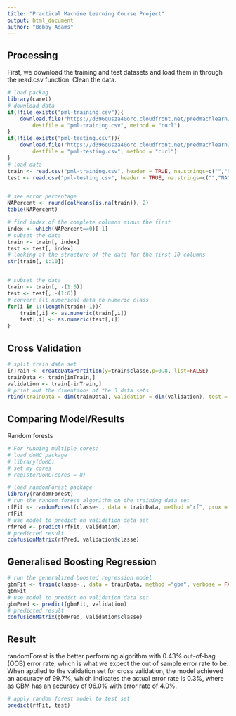 ---
title: "Practical Machine Learning Course Project"
output: html_document
author: "Bobby Adams"
---

## Processing

First, we download the training and test datasets and load them in through the read.csv function. Clean the data.

```{r cars}
# load packag
library(caret)
# download data 
if(!file.exists("pml-training.csv")){
	download.file("https://d396qusza40orc.cloudfront.net/predmachlearn/pml-training.csv", 
		destfile = "pml-training.csv", method = "curl")
}
if(!file.exists("pml-testing.csv")){
	download.file("https://d396qusza40orc.cloudfront.net/predmachlearn/pml-testing.csv", 
		destfile = "pml-testing.csv", method = "curl")
}
# load data
train <- read.csv("pml-training.csv", header = TRUE, na.strings=c("","NA", "#DIV/0!"))
test <- read.csv("pml-testing.csv", header = TRUE, na.strings=c("","NA", "#DIV/0!"))


# see error percentage 
NAPercent <- round(colMeans(is.na(train)), 2)
table(NAPercent)

# find index of the complete columns minus the first 
index <- which(NAPercent==0)[-1]
# subset the data
train <- train[, index]
test <- test[, index]
# looking at the structure of the data for the first 10 columns
str(train[, 1:10])


# subset the data
train <- train[, -(1:6)]
test <- test[, -(1:6)]
# convert all numerical data to numeric class
for(i in 1:(length(train)-1)){
    train[,i] <- as.numeric(train[,i])
    test[,i] <- as.numeric(test[,i])
}

```

## Cross Validation

```{r pressure}

# split train data set
inTrain <- createDataPartition(y=train$classe,p=0.8, list=FALSE)
trainData <- train[inTrain,]
validation <- train[-inTrain,]
# print out the dimentions of the 3 data sets
rbind(trainData = dim(trainData), validation = dim(validation), test = dim(test))

```



## Comparing Model/Results

Random forests

```{r pressure1}

# For running multiple cores:
# load doMC package 
# library(doMC)
# set my cores 
# registerDoMC(cores = 8)

# load randomForest package
library(randomForest)
# run the random forest algorithm on the training data set
rfFit <- randomForest(classe~., data = trainData, method ="rf", prox = TRUE)
rfFit
# use model to predict on validation data set
rfPred <- predict(rfFit, validation)
# predicted result
confusionMatrix(rfPred, validation$classe)

```

## Generalised Boosting Regression

```{r pressure2}

# run the generalized boosted regression model
gbmFit <- train(classe~., data = trainData, method ="gbm", verbose = FALSE)
gbmFit
# use model to predict on validation data set
gbmPred <- predict(gbmFit, validation)
# predicted result
confusionMatrix(gbmPred, validation$classe)

```

## Result

 randomForest is the better performing algorithm with 0.43% out-of-bag (OOB) error rate, which is what we expect the out of sample error rate to be. When applied to the validation set for cross validation, the model achieved an accuracy of 99.7%, which indicates the actual error rate is 0.3%, where as GBM has an accuracy of 96.0% with error rate of 4.0%.

```{r pressure3}

# apply random forest model to test set
predict(rfFit, test)

```

